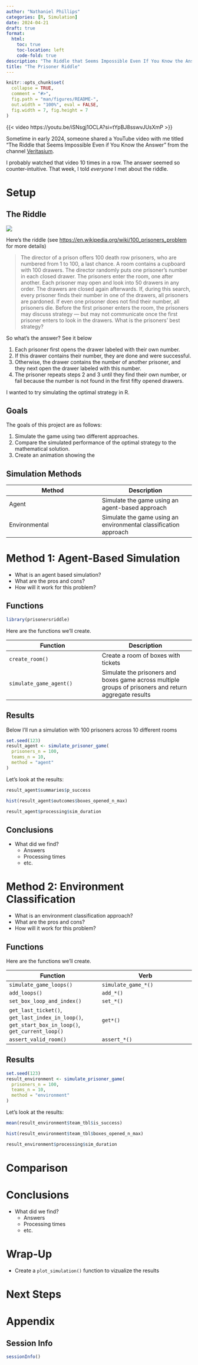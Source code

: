 ```yaml
--- 
author: "Nathaniel Phillips" 
categories: [R, Simulation] 
date: 2024-04-21
draft: true
format:
  html:
    toc: true
    toc-location: left
    code-fold: true
description: "The Riddle that Seems Impossible Even If You Know the Answer" 
title: "The Prisoner Riddle" 
---
```



```r
knitr::opts_chunk$set(
  collapse = TRUE,
  comment = "#>",
  fig.path = "man/figures/README-",
  out.width = "100%", eval = FALSE,
  fig.width = 7, fig.height = 7
)
```

{{< video https://youtu.be/iSNsgj1OCLA?si=tYpBJ8sswvJUsXmP >}}

Sometime in early 2024, someone shared a YouTube video with me titled "The Riddle that Seems Impossible Even if You Know the Answer" from the channel [Veritasium](https://www.youtube.com/@veritasium).

I probably watched that video 10 times in a row. The answer seemed so counter-intuitive. That week, I told *everyone* I met about the riddle.

# Setup

## The Riddle

![](https://en.wikipedia.org/wiki/File:100_prisoners_problem_qtl1.svg)

Here's the riddle (see [https://en.wikipedia.org/wiki/100_prisoners_problem](https://en.wikipedia.org/wiki/100_prisoners_problem) for more details)

> The director of a prison offers 100 death row prisoners, who are numbered from 1 to 100, a last chance. A room contains a cupboard with 100 drawers. The director randomly puts one prisoner's number in each closed drawer. The prisoners enter the room, one after another. Each prisoner may open and look into 50 drawers in any order. The drawers are closed again afterwards. If, during this search, every prisoner finds their number in one of the drawers, all prisoners are pardoned. If even one prisoner does not find their number, all prisoners die. Before the first prisoner enters the room, the prisoners may discuss strategy — but may not communicate once the first prisoner enters to look in the drawers. What is the prisoners' best strategy?

So what's the answer? See it below

::: {.callout-caution collapse="true" title="The Optimal Strategy"}

1. Each prisoner first opens the drawer labeled with their own number.
1. If this drawer contains their number, they are done and were successful.
1. Otherwise, the drawer contains the number of another prisoner, and they next open the drawer labeled with this number.
1. The prisoner repeats steps 2 and 3 until they find their own number, or fail because the number is not found in the first fifty opened drawers.
:::

I wanted to try simulating the optimal strategy in R.

## Goals

The goals of this project are as follows:

1. Simulate the game using two different approaches.
2. Compare the simulated performance of the optimal strategy to the mathematical solution.
3. Create an animation showing the 

## Simulation Methods

| Method | Description |
| --- | --- |
| Agent | Simulate the game using an agent-based approach |
| Environmental | Simulate the game using an environmental classification approach |

# Method 1: Agent-Based Simulation

* What is an agent based simulation? 
* What are the pros and cons?
* How will it work for this problem?

## Functions

```r
library(prisonersriddle)
```


Here are the functions we'll create. 

| Function | Description |
| --- | --- |
|`create_room()` | Create a room of boxes with tickets|
| `simulate_game_agent()` | Simulate the prisoners and boxes game across multiple groups of prisoners and return aggregate results|

## Results

Below I'll run a simulation with 100 prisoners across 10 different rooms

```r
set.seed(123)
result_agent <- simulate_prisoner_game(
  prisoners_n = 100,
  teams_n = 10,
  method = "agent"
)
```

Let's look at the results:

```r
result_agent$summaries$p_success

hist(result_agent$outcomes$boxes_opened_n_max)

result_agent$processing$sim_duration
```

## Conclusions

* What did we find?
    * Answers
    * Processing times
    * etc.

# Method 2: Environment Classification

* What is an environment classification approach?
* What are the pros and cons?
* How will it work for this problem?

## Functions

Here are the functions we'll create. 

| Function | Verb | Description |
| --- | --- |
|`simulate_game_loops()` | `simulate_game_*()` | Simulate the prisoners and boxes game across multiple groups of prisoners and return aggregate results|
| `add_loops()` | `add_*()`| Add loop classifications to a room object |
| `set_box_loop_and_index()`| `set_*()`| Set the box, loop, and index for a room object |
| `get_last_ticket()`, `get_last_index_in_loop()`, `get_start_box_in_loop()`, `get_current_loop()`| `get*()`| Various helper functions to get information from a room object |
| `assert_valid_room()` | `assert_*()`| Assert that a room object is valid |

## Results

```r
set.seed(123)
result_environment <- simulate_prisoner_game(
  prisoners_n = 100,
  teams_n = 10,
  method = "environment"
)
```

Let's look at the results:

```r
mean(result_environment$team_tbl$is_success)

hist(result_environment$team_tbl$boxes_opened_n_max)

result_environment$processing$sim_duration
```

# Comparison


# Conclusions

* What did we find?
    * Answers
    * Processing times
    * etc.

# Wrap-Up

- Create a `plot_simulation()` function to vizualize the results

# Next Steps

# Appendix

## Session Info

```r
sessionInfo()
```
